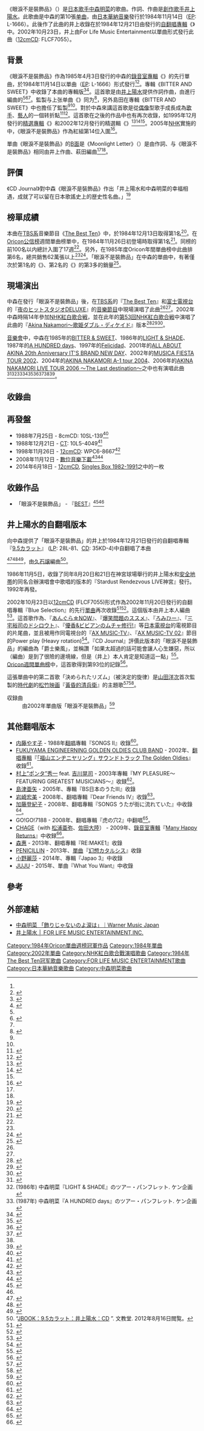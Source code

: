 {{Infobox song
| name       = 眼淚不是裝飾品
| type       = single
| artist     = [[中森明菜|中森明菜]]
| album      = {{link-ja|BITTER AND SWEET|BITTER AND SWEET (中森明菜のアルバム)}}
| B-side     = Moonlight Letter
| released   = 1984年11月14日<br />1988年7月25日（再版）<br />1988年12月21日（再版）<br />1998年11月26日（再版）<br />2008年11月12日（再版）
| format     = [[单曲|单曲]]<br />8cmCD<br />[[卡式录音带|卡式录音带]]<br />12cmCD<br />下载
| genre      = J-Pop
| length     = 4:10<ref>{{Cite web|url=http://itunes.apple.com/jp/album/id294811226|language=ja|script-title=ja:iTunes - ミュージック - 中森明菜「飾りじゃないのよ涙は（オリジナル・シングル・ジャケット）」|publisher=[[苹果公司|Apple]]|accessdate=2012-08-16|archive-date=2016-03-20|archive-url=https://web.archive.org/web/20160320091957/https://itunes.apple.com/jp/album/id294811226|dead-url=no}}</ref>
| label      = [[日本華納音樂|日本華納音樂]]
| writer     = [[井上陽水|井上陽水]]
| producer   = {{link-ja|島田雄三|島田雄三 (プロデューサー)}}<ref name="kazari">{{Cite music release notes|title=《眼淚不是裝飾品》|type=single|others=[[中森明菜|中森明菜]]|date=1984-11-14|format=EP|publisher=[[日本華納音樂|日本華納音樂]]|id=L-1666}}</ref>
| certification = * 第14回[[FNS歌謡祭|FNS歌謡祭]] 最優秀Hit奖<ref name="yoruhit">{{Cite album-notes|language=ja|title=《{{link-ja|中森明菜 IN 深夜的Hit Studio|中森明菜 IN 夜のヒットスタジオ}}》|artist=中森明菜|year=2010-12-22|pages=3、56|format=6DVD|publisher=[[环球音乐_(日本)|环球音乐]]|publisherid=POBD-22017/22}}</ref>
| chart_position = * 週榜第1名（[[Oricon公信榜|Oricon]]）
* 1985年度年榜第6名（Oricon）
* 第1名（[[The_Best_Ten|The Best Ten]]）
* 1984年度年榜第72名（The Best Ten）
* 1985年度上半年榜第19名（The Best Ten）
* 1985年度年榜第41名（The Best Ten）
* 第1名（{{link-ja|THE TOP10|ザ・トップテン}}）
| prev_title = {{link-ja|十戒 (1984)|十戒 (1984)}}
| prev_year  = 1984
| next_title = {{link-ja|Meu amor é･･･|ミ・アモーレ}}
| next_year  = 1985
}}
《眼淚不是裝飾品》（{{lang|ja|飾りじゃないのよ涙は}}）是[[日本|日本]][[歌手|歌手]][[中森明菜|中森明菜]]的歌曲。作詞、作曲是[[創作歌手|創作歌手]][[井上陽水|井上陽水]]。此歌曲是中森的第10張[[单曲|单曲]]，由[[日本華納音樂|日本華納音樂]]發行於1984年11月14日（[[黑膠唱片|EP]]: L-1666）。此後作了此曲的井上收錄在於1984年12月21日由{{link-ja|For Life Record|フォーライフ・レコード}}發行的[[自翻唱|自翻唱]][[專輯|專輯]]《{{link-ja|9.5克拉|9.5カラット}}》中。2002年10月23日，井上由For Life Music Entertainment以單曲形式發行此曲（[[單曲|12cmCD]]: FLCF7055）。

== 背景 ==
《眼淚不是裝飾品》作為1985年4月3日發行的中森的[[錄音室專輯|錄音室專輯]]《{{link-ja|BITTER AND SWEET|BITTER AND SWEET (中森明菜のアルバム)}}》的先行單曲，於1984年11月14日以單曲（[[黑膠唱片|EP]]: L-1666）形式發行<ref name="kazari" /><ref name="hotwax.presents">{{Cite book|language=ja|script-title=ja:Hotwax presents 歌謡曲 名曲名盤ガイド 1980's|last=馬飼野元宏|date=2006-07-20|publisher={{link-ja|SHINKO MUSIC ENTERTAINMENT|シンコーミュージック・エンタテイメント}}|isbn=440175106X|pages=65、221}}</ref>。專輯《BITTER AND SWEET》中收錄了本曲的專輯版<ref name="bs">{{Cite AV media notes|language=ja|title={{link-ja|BITTER AND SWEET|BITTER AND SWEET (中森明菜のアルバム)}}|artist=中森明菜|year=1985-04-03|format=LP|publisher=[[日本华纳音乐|日本华纳音乐]]|publisherid=L-12593}}</ref><ref>{{Cite web|url=http://www.wmg.jp/artist/akina/WPCL000010283.html|language=ja|script-title=ja:BITTER AND SWEET | 中森明菜 | ワーナーミュージック・ジャパン - Warner Music Japan|accessdate=2011-08-24|publisher=[[日本华纳音乐|日本华纳音乐]]|title=存档副本|archiveurl=https://web.archive.org/web/20120123145447/http://wmg.jp/artist/akina/WPCL000010283.html|archivedate=2012-01-23|deadurl=yes}}</ref>。這首歌是由[[井上陽水|井上陽水]]提供作詞作曲，由{{link-ja|萩田光雄|萩田光雄}}進行編曲的<ref name="kazari"/><ref name="yousui.inoue">{{Cite web|url=http://www.y-inoue.com/profile_1986.html|language=ja|script-title=ja:井上陽水 オフィシャルサイト [ Yosui Inoue Official Site ] >> [ PROFILE ]|accessdate=2011-08-24|publisher=CAMP-FIRE|archive-date=2013-06-23|archive-url=https://web.archive.org/web/20130623110930/http://www.y-inoue.com/profile_1986.html|dead-url=no}}</ref><ref name="hotwax.presents"/>。監製与上张单曲《{{link-ja|十戒 (1984)|十戒 (1984)}}》同为{{link-ja|島田雄三|島田雄三 (プロデューサー)}}<ref name="jikkai">{{Cite music release notes|name={{link-ja|十戒 (1984)|十戒 (1984)}}|type=single|artist=中森明菜|year=1984-07-25|format=EP|publisher=华纳音乐|pid=L-1665}}</ref>，另外島田在專輯《BITTER AND SWEET》中也擔任了監製<ref name="kazari"/><ref name="bs"/>。對於中森來講這首歌是從[[偶像|偶像]]型歌手成長成為[[歌手|歌手]]、[[藝人|藝人]]的一個转折點<ref name="akina">{{Cite AV media notes|language=ja|title={{link-ja|AKINA|AKINA (アルバム)}}|artist=中森明菜|year=1993-11-10|last=北島由記子|format=4×12cmCD|publisher=[[日本华纳音乐|日本华纳音乐]]|publisherid=WPCL-770〜3}}</ref><ref>{{Cite book|url=http://books.google.co.jp/books?id=AoFgIowII48C&pg=PA135&dq=%E4%B8%AD%E6%A3%AE%E6%98%8E%E8%8F%9C&hl=ja&sa=X&ei=OfI8T9DYNITGmQWfl9XWBw&ved=0CFMQ6AEwBw#v=onepage&q=%E4%B8%AD%E6%A3%AE%E6%98%8E%E8%8F%9C&f=false|language=ja|script-title=ja:音楽CD検定公式ガイドブック（下） - CDジャーナル（編）|last=唱片检定協議会 編|date=2007-05-31|publisher=音乐出版社|accessdate=2012-08-16|isbn=4861710308|page=135|chapter=中森明菜|title=|archive-date=2014-11-29|archive-url=https://web.archive.org/web/20141129145442/http://books.google.co.jp/books?id=AoFgIowII48C&pg=PA135&dq=%E4%B8%AD%E6%A3%AE%E6%98%8E%E8%8F%9C&hl=ja&sa=X&ei=OfI8T9DYNITGmQWfl9XWBw&ved=0CFMQ6AEwBw#v=onepage&q=%E4%B8%AD%E6%A3%AE%E6%98%8E%E8%8F%9C&f=false|dead-url=no}}</ref>。這首歌在之後的作品中也有再次收錄，如1995年12月發行的[[精選輯|精選專輯]]《{{link-ja|true album akina 95 best|true album akina 95 best}}》和2002年12月發行的精選輯《{{link-ja|Akina Nakamori〜歌姫20年|Akina Nakamori〜歌姫ダブル・ディケイド}}》<ref name="true.album.akina.95.best">{{Cite AV media notes|language=ja|title={{link-ja|true album akina 95 best|true album akina 95 best}}|artist=中森明菜|year=1995-12-06|format=3×12cmCD|publisher={{link-ja|MCA Records|MCAビクター}}|publisherid=MVCD-36001-3}}</ref><ref name="utahimedd">{{Cite AV media notes|language=ja|title={{link-ja|Akina Nakamori〜歌姫20年|Akina Nakamori〜歌姫ダブル・ディケイド}}|artist=中森明菜|year=2002-12-04|format=12cmCD|publisher=[[环球音乐_(日本)|环球J]]|publisherid=UMCK-1139}}</ref><ref name="kazari"/>。2005年[[日本放送協會|NHK]]實施的{{link-ja|喜欢的歌〜紅白大家的调查〜|スキウタ〜紅白みんなでアンケート〜}}中，《眼淚不是裝飾品》作為紅組第14位入圍<ref>{{Cite web|url=http://www3.nhk.or.jp/kouhaku/list01.html |language=ja |script-title=ja:第56回NHK紅白歌合戦 スキウタ最終データ発表（50音順） |accessdate=2011-08-24 |work=第56回 NHK紅白歌合戦 |publisher=[[日本放送協会|NHK]] |archiveurl=https://web.archive.org/web/20060112023211/http://www3.nhk.or.jp/kouhaku/list06.html |archivedate=2006-01-12 |deadurl=yes }}</ref>。

單曲《眼淚不是裝飾品》的[[A面與B面|B面]]是《Moonlight Letter》（{{lang|ja|ムーンライト・レター}}）是由{{link-ja|松井五郎|松井五郎}}作詞、与《眼淚不是裝飾品》相同由井上作曲、萩田編曲<ref name="kazari"/><ref name="hotwax.presents"/>。

== 評價 ==
《CD Journal》對中森《眼淚不是裝飾品》作出「井上陽水和中森明菜的幸福相遇，成就了可以留在日本歌謠史上的歴史性名曲。」<ref>{{Cite web|url=http://artist.cdjournal.com/d/best/4106030505/tracklist/0000035768|language=ja|script-title=ja:中森明菜 / BEST [紙ジャケット仕様] [限定] [CD] [アルバム] - CDJournal.com|accessdate=2011-08-24|publisher=音乐出版社|archive-date=2020-09-30|archive-url=https://web.archive.org/web/20200930071023/https://artist.cdjournal.com/d/best/4106030505/tracklist/0000035768|dead-url=no}}</ref>

== 榜單成績 ==
本曲在[[日本新聞網_(TBS)|TBS系]]音樂節目《[[The_Best_Ten|The Best Ten]]》中，於1984年12月13日取得第1名<ref name="bestten">{{Cite book|language=ja|script-title=ja:別冊ザテレビジョン ザ・ベストテン 〜蘇る!80'sポップスHITヒストリー〜|date=2004-12|publisher=[[角川書店|角川書店]]|isbn=4048944533|pages=126-127}}</ref>。在[[Oricon公信榜|Oricon公信榜]]週間單曲榜單中，在1984年11月26日初登場時取得第1名<ref name="oricon.no.1">{{Cite book|language=ja|script-title=ja:オリコン No.1 HITS 500 1968〜1985 (上) オリコンチャート1位ヒットソング集|last=Clubhouse|date=1998-11-01|publisher=Clubhouse|isbn=4906496121|pages=215、259頁}}</ref>。同榜的前100名以内總計入圍了17週<ref name="oricon.no.1"/>。另外，在1985年度Oricon年間單曲榜中此曲排第6名，總共銷售62萬張以上<ref name="oricon.no.1"/><ref>{{Cite web|url=http://www.oricon.co.jp/prof/artist/235370/profile/history/p/2/|language=ja|script-title=ja:中森明菜のプロフィール・ヒストリーならオリコン芸能人事典-ORICON STYLE|accessdate=2013-05-25|publisher=Oricon|archive-date=2013-12-07|archive-url=https://web.archive.org/web/20131207141003/http://www.oricon.co.jp/prof/artist/235370/profile/history/p/2/|dead-url=no}}</ref>。「眼淚不是裝飾品」在中森的單曲中，有著僅次於第1名的《{{link-ja|Second Love (单曲)|セカンド・ラブ (曲)|Second Love}}》、第2名的《{{link-ja|Meu amor é･･･|ミ・アモーレ}}》的第3多的銷量<ref name="oricon.no.1.2">{{Cite book|language=ja|script-title=ja:オリコン No.1 HITS 500 1986〜1994 (下) オリコンチャート1位ヒットソング集|last=Clubhouse|date=1998-11-01|publisher=Clubhouse|isbn=490649613X|page=290}}</ref>。

== 現場演出 ==
中森在發行「眼淚不是裝飾品」後，在[[日本新聞網_(TBS)|TBS系]]的『[[The_Best_Ten|The Best Ten]]』和[[フジテレビ系列|富士電視台]]的『[[夜のヒットスタジオ#夜のヒットスタジオDELUXE|夜のヒットスタジオDELUXE]]』的[[音樂節目|音樂節目]]中現場演唱了此曲<ref name="bestten"/><ref name="yoruhit"/>。2002年中森時隔14年參加[[NHK红白歌合战|NHK紅白歌合戦]]，並在此年的[[第53回NHK紅白歌合戦|第53回NHK紅白歌合戦]]中演唱了此曲的『[[Akina_Nakamori〜歌姫ダブル・ディケイド|Akina Nakamori〜歌姫ダブル・ディケイド]]』版本<ref>{{Cite web|url=http://www9.nhk.or.jp/kouhaku/history/history_53.html|language=ja|script-title=ja:NHK紅白歌合戦ヒストリー|accessdate=2011-08-24|work=第53回|publisher=NHK|deadurl=yes|archiveurl=https://web.archive.org/web/20110820115514/http://www9.nhk.or.jp/kouhaku/history/history_53.html|archivedate=2011-08-20}}</ref><ref name="bestfinger">{{Cite AV media notes|language=ja|script-title=ja:[[BEST_FINGER_25th_anniversary_selection|BEST FINGER 25th anniversary selection]]|artist=中森明菜|year=2006-01-11|last=佐々友成|coauthors=戒能允|format=[[單曲|12cmCD]]|publisher=[[ユニバーサルミュージック_(日本)|ユニバーサルシグマ]]|publisherid=UMCK-1200}}</ref><ref>{{Cite web|url=http://www.nikkansports.com/news/entert/entert-etc3/2002/sun021215.html |language=ja |script-title=ja:日刊スポーツ・芸能・インタビュー・中森明菜 |accessdate=2011-08-24 |date=2002-12-15 |publisher=[[日刊スポーツ|日刊スポーツ]] |archiveurl=https://web.archive.org/web/20030207201647/http://www.nikkansports.com/news/entert/entert-etc3/2002/sun021215.html |archivedate=2003-02-07 |deadurl=yes }}</ref>。

[[音樂會|音樂會]]中，中森在1985年的[[BITTER_&_SWEET_1985_SUMMER_TOUR#BITTER_&_SWEET_(中森明菜のコンサート・ツアー)|BITTER & SWEET]]、1986年的[[LIGHT_&_SHADE|LIGHT & SHADE]]、1987年的[[Live_in_'87_A_HUNDRED_days#A_HUNDRED_days|A HUNDRED days]]、1997年的[[Felicidad_AKINA_NAKAMORI_LIVE_'97#Felicidad_(中森明菜のコンサート・ツアー)|Felicidad]]、2001年的[[Akina_Nakamori._2001._20th_Anniversary_Live_〜It's_brand_new_day〜#ALL_ABOUT_AKINA_20th_Anniversary_IT'S_BRAND_NEW_DAY|ALL ABOUT AKINA 20th Anniversary IT'S BRAND NEW DAY]]、2002年的[[AKINA_NAKAMORI_MUSICA_FIESTA_TOUR_2002#MUSICA_FIESTA_TOUR_2002|MUSICA FIESTA TOUR 2002]]、2004年的[[AKINA_NAKAMORI_A-1_tour_2004|AKINA NAKAMORI A-1 tour 2004]]、2006年的[[LIVE_TOUR_2006_The_Last_Destination#AKINA_NAKAMORI_LIVE_TOUR_2006_〜The_Last_destination〜|AKINA NAKAMORI LIVE TOUR 2006 〜The Last destination〜]]之中也有演唱此曲<ref name="vingtans">{{Cite book|language=ja|script-title=ja:中森明菜写真集 VINGTANS -20 Years Old-|date=1985年12月24日|publisher=[[研音グループ|ケン企画]]}}</ref><ref name="light.and.shade">(1986年) 中森明菜『LIGHT & SHADE』のツアー・パンフレット. ケン企画</ref><ref name="a.hundred.days">(1987年) 中森明菜『A HUNDRED days』のツアー・パンフレット. ケン企画</ref><ref name="felicidad.video">{{Cite AV media notes|language=ja|script-title=ja:[[felicidad_AKINA_NAKAMORI_LIVE_'97|felicidad AKINA NAKAMORI LIVE '97]]|artist=中森明菜|year=1997-09-22|format=VHS|publisher=[[ユニバーサルビクター|ユニバーサルビクター]]|publisherid=MVVH-5}}</ref><ref name="bsi2001">{{Cite web|url=http://www.bs-i.co.jp/main/stage/akina/akina.html |language=ja |script-title=ja:BS-i Online | ドラマ |accessdate=2012-08-16 |publisher=[[BS-TBS|BS-i]] |archiveurl=https://web.archive.org/web/20011126065905/http://www.bs-i.co.jp/main/stage/akina/akina.html |archivedate=2001-11-26 |8= |deadurl=yes }}</ref><ref name="bsi2002">{{Cite web|url=http://www.bs-i.co.jp/main/stage/akina/akina.html |language=ja |script-title=ja:BS-i Online |accessdate=2012-08-16 |publisher=[[BS-TBS|BS-i]] |archiveurl=https://web.archive.org/web/20021014232037/http://www.bs-i.co.jp/main/stage/akina/akina.html |archivedate=2002-10-14 |deadurl=yes }}</ref><ref>{{Cite web|url=http://www.sponichi.co.jp/entertainment/kiji/2004/05/16/06.html |language=ja |script-title=ja:スポニチアネックス 芸能 記事 |accessdate=2012-08-16 |date=2004-05-16 |work=[[スポーツニッポン|スポーツニッポン]] |publisher=[[スポーツニッポン|スポーツニッポン新聞社]] |archiveurl=https://web.archive.org/web/20040603154914/http://www.sponichi.co.jp/entertainment/kiji/2004/05/16/06.html |archivedate=2004-06-03 |deadurl=yes }}</ref><ref name="hotwax.presents"/><ref>{{Cite web|url=http://www.ppvj.co.jp/music/0610akina/index.html |language=ja |script-title=ja:Perfect Choice 【 中森明菜 LIVE 2006 - The Last destination - 】 |accessdate=2012-08-16 |publisher=[[スカパー!プレミアムサービス|スカパー!]] |archiveurl=https://web.archive.org/web/20070326055734/http://www.ppvj.co.jp/music/0610akina/index.html |archivedate=2007-03-26 |deadurl=yes }}</ref>。

== 收錄曲 ==
{{Tracklist
| total_length	= 8:36

| all_music	= [[井上陽水|井上陽水]]
| all_arrangements=[[萩田光雄|萩田光雄]]

| title1	= 飾りじゃないのよ涙は
| lyrics1	= 井上陽水
| length1	= 4:10

| title2	= ムーンライト・レター
| lyrics2	= [[松井五郎|松井五郎]]
| length2	= 4:26

}}

== 再發盤 ==
* 1988年7月25日 - 8cmCD: 10SL-139<ref>{{Cite web|url=http://shop.tsutaya.co.jp/%E9%A3%BE%E3%82%8A%E3%81%98%E3%82%83%E3%81%AA%E3%81%84%E3%81%AE%E3%82%88%E6%B6%99%E3%81%AF-%E4%B8%AD%E6%A3%AE%E6%98%8E%E8%8F%9C/product-cd-4988014013949/|language=ja|script-title=ja:飾りじゃないのよ涙は/中森明菜 本・コミックからDVD・CD・ゲームまで通販なら【TSUTAYAオンラインショッピング】|accessdate=2012-08-16|publisher=[[カルチュア・コンビニエンス・クラブ|カルチュア・コンビニエンス・クラブ]]|archive-date=2016-12-20|archive-url=https://web.archive.org/web/20161220051450/http://shop.tsutaya.co.jp/%E9%A3%BE%E3%82%8A%E3%81%98%E3%82%83%E3%81%AA%E3%81%84%E3%81%AE%E3%82%88%E6%B6%99%E3%81%AF-%E4%B8%AD%E6%A3%AE%E6%98%8E%E8%8F%9C/product-cd-4988014013949/|dead-url=no}}</ref>
* 1988年12月21日 - [[卡式录音带|CT]]: 10L5-4049<ref>{{Cite music release notes|name=飾りじゃないのよ涙は|Name=飾りじゃないのよ涙は|type=single|Type=single|Artist=中森明菜|artist=中森明菜|year=1988-12-21|Format=CT|format=CT|publisher=ワーナー・パイオニア|pid=10L5-4049|PID=10L5-4049}}</ref>
* 1998年11月26日 - [[單曲|12cmCD]]: WPC6-8667<ref>{{Cite web|url=http://shop.tsutaya.co.jp/%E9%A3%BE%E3%82%8A%E3%81%98%E3%82%83%E3%81%AA%E3%81%84%E3%81%AE%E3%82%88%E6%B6%99%E3%81%AF-%E4%B8%AD%E6%A3%AE%E6%98%8E%E8%8F%9C/product-cd-4943674866724/|language=ja|script-title=ja:飾りじゃないのよ涙は/中森明菜 本・コミックからDVD・CD・ゲームまで通販なら【TSUTAYAオンラインショッピング】|accessdate=2012-08-16|publisher=カルチュア・コンビニエンス・クラブ|archive-date=2016-12-01|archive-url=https://web.archive.org/web/20161201213427/http://shop.tsutaya.co.jp/%E9%A3%BE%E3%82%8A%E3%81%98%E3%82%83%E3%81%AA%E3%81%84%E3%81%AE%E3%82%88%E6%B6%99%E3%81%AF-%E4%B8%AD%E6%A3%AE%E6%98%8E%E8%8F%9C/product-cd-4943674866724/|dead-url=no}}</ref>
* 2008年11月12日 - [[數位音樂下載|數位音樂下載]]<ref>{{Cite web|url=http://mora.jp/package/80312087/085365717145/|language=ja|script-title=ja:mora[モーラ] : 中森明菜「飾りじゃないのよ涙は」を試聴・ダウンロード|accessdate=2012-08-16|publisher=[[レーベルゲート|レーベルゲート]]|archive-date=2020-10-30|archive-url=https://web.archive.org/web/20201030001549/https://mora.jp/package/80312087/085365717145/|dead-url=no}}</ref><ref>{{Cite web|url=http://listen.jp/store/album_085365717145.htm |language=ja |script-title=ja:飾りじゃないのよ涙は|中森明菜|試聴・ダウンロード ListenJapan 【 リッスンジャパン 】 |accessdate=2012-08-16 |publisher=Listen Japan |archiveurl=https://web.archive.org/web/20110721102810/http://listen.jp/store/album_085365717145.htm |archivedate=2011-07-21 |deadurl=yes }}</ref>
* 2014年6月18日 - [[單曲|12cmCD]], [[Singles_Box_1982-1991|Singles Box 1982-1991]]之中的一枚

== 收錄作品 ==
* 「眼淚不是裝飾品」 - 『[[BEST_(中森明菜のアルバム)|BEST]]』<ref>{{Cite AV media notes|language=ja|script-title=ja:[[BEST_(中森明菜のアルバム)|BEST]]|artist=中森明菜|year=1986-04-01|format=LP, CT, 12cmCD|publisher=ワーナー・パイオニア|publisherid=L-13030、LKG-5030、32XL-150}}</ref><ref name="kazari"/>

== 井上陽水的自翻唱版本 ==
向中森提供了「眼淚不是裝飾品」的井上於1984年12月21日發行的自翻唱專輯『[[9.5カラット|9.5カラット]]』 ([[黑膠唱片|LP]]: 28L-81、[[CD|CD]]: 35KD-4)中自翻唱了本曲</ref><ref name="yousui.inoue">{{Cite web|url=http://www.y-inoue.com/profile_1986.html|language=ja|script-title=ja:井上陽水 オフィシャルサイト [ Yosui Inoue Official Site ] >> [ PROFILE ]|accessdate=2011-08-24|publisher=CAMP-FIRE}}</ref><ref name="album.chart.book">{{Cite book|language=ja|script-title=ja:ALBUM CHART-BOOK COMPLETE EDITION 1970 〜 2005|date=2006-04-25|publisher=[[オリコン|オリコン・マーケティング・プロモーション]]|isbn=4871310779|pages=72-73}}</ref><ref>{{Cite web|url=http://artist.cdjournal.com/d/95-carats/4109020251|language=ja|script-title=ja:井上陽水 / 9.5カラット [SHM-CD] [アルバム] - CDJournal.com|accessdate=2012-08-17|publisher=音楽出版社|archive-date=2020-09-30|archive-url=https://web.archive.org/web/20200930072617/https://artist.cdjournal.com/d/95-carats/4109020251|dead-url=no}}</ref>，由[[久石让|久石譲]]編曲<ref name="yousui.9.5.jbook"><cite style="font-style:normal">“[http://www.jbook.co.jp/p/p.aspx/3718290/s/ JBOOK：9.5カラット：井上陽水：CD] {{Wayback|url=http://www.jbook.co.jp/p/p.aspx/3718290/s/ |date=20200328025901 }}”.   文教堂. <span title="">2012年8月16日</span>閲覧。</cite></ref>。

1986年11月5日，收錄了同年8月20日和21日在神宮球場舉行的井上陽水和[[安全地帯|安全地帯]]的同名合辦演唱會中歌唱的版本的『Stardust Rendezvous LIVE神宮』發行。1992年再發。

2002年10月23日以[[单曲|12cmCD]] (FLCF7055)形式作為2002年11月20日發行的自翻唱專輯『Blue Selection』的先行[[單曲|單曲]]再次收錄<ref>{{Cite web|url=http://artist.cdjournal.com/d/blue-selection/3202100248|language=ja|script-title=ja:井上陽水 / Blue Selection [紙ジャケット仕様] [CD] [アルバム] - CDJournal.com|accessdate=2012-08-16|publisher=音楽出版社|archive-date=2020-09-30|archive-url=https://web.archive.org/web/20200930073603/https://artist.cdjournal.com/d/blue-selection/3202100248|dead-url=no}}</ref><ref name="yousui.cd.journal">{{Cite web|url=http://artist.cdjournal.com/d/-/3202090984|language=ja|script-title=ja:井上陽水 / 飾りじゃないのよ涙は [CD] [シングル] - CDJournal.com|accessdate=2012-08-16|publisher=音楽出版社|archive-date=2020-10-22|archive-url=https://web.archive.org/web/20201022171158/https://artist.cdjournal.com/d/-/3202090984|dead-url=no}}</ref>。這個版本由井上本人編曲<ref name="inoue.kazari.jbook">{{Cite web|url=http://www.jbook.co.jp/p/p.aspx/2029624/s/|language=ja|script-title=ja:JBOOK：飾りじゃないのよ 涙は：井上陽水：CD|accessdate=2012-08-16|publisher=文教堂|archive-date=2020-03-28|archive-url=https://web.archive.org/web/20200328025902/https://honto.jp/netstore/pd-cd_80028844.html|dead-url=no}}</ref>。這首歌作為、『[[あんたにグラッツェ!|あんぐら☆NOW]]』、『[[爆笑問題のススメ|爆笑問題のススメ]]』、『[[ろみひー|ろみひー]]』、『[[三宅裕司のドシロウト|三宅裕司のドシロウト]]』、『[[優香&ビビアンのムチャ修行!|優香&ビビアンのムチャ修行!]]』等[[日本電視台|日本電視台]]的電視節目的片尾曲，並且被用作同電視台的『[[AX_MUSIC-TV|AX MUSIC-TV]]』、『[[AX_MUSIC-TV|AX MUSIC-TV 02]]』節目的Power play (Heavy rotation)<ref name="folife">{{Cite web|url=http://www.forlife.co.jp/artist/disco.html?aid=FL00001&icode=FLCF7055&tab=1|language=ja|script-title=ja:井上陽水 | FOR LIFE MUSIC ENTERTAINMENT,INC.|accessdate=2012-08-16|publisher=[[フォーライフミュージックエンタテイメント|フォーライフミュージックエンタテイメント]]|deadurl=yes|archiveurl=https://web.archive.org/web/20120518130956/http://www.forlife.co.jp/artist/disco.html?aid=FL00001|archivedate=2012-05-18}}</ref>。『CD Journal』評價此版本的「眼淚不是裝飾品」的編曲為「爵士樂風」，並稱讚「如果太超過的話可能會讓人心生嫌惡，所以（編曲）是到了很險的邊境線，但是（井上）本人肯定是知道這一點」<ref name="yousui.cd.journal">{{Cite web|url=http://artist.cdjournal.com/d/-/3202090984|language=ja|script-title=ja:井上陽水 / 飾りじゃないのよ涙は [CD] [シングル] - CDJournal.com|accessdate=2012-08-16|publisher=音楽出版社}}</ref>。[[Oricon公信榜|Oricon週間單曲榜]]中，這首歌得到第93位的記錄<ref name="yousui.oricon">{{Cite web|url=http://www.oricon.co.jp/prof/artist/193271/products/music/492114/1/|language=ja|script-title=ja:飾りじゃないのよ 涙は 井上陽水のプロフィールならオリコン芸能人事典-ORICON STYLE|accessdate=2012-08-16|publisher=オリコン|archive-date=2020-03-28|archive-url=https://web.archive.org/web/20200328025903/https://www.oricon.co.jp/prof/193271/products/492114/1/|dead-url=no}}</ref>。

這張單曲中的第二首歌「決められたリズム」（被決定的旋律）是[[山田洋次|山田洋次]]首次監製的[[時代劇_(日本)|時代劇]]的[[松竹|松竹映画]]『[[黃昏的清兵衛|黃昏的清兵衛]]』的主題歌<ref name="yousui.cd.journal">{{Cite web|url=http://artist.cdjournal.com/d/-/3202090984|language=ja|script-title=ja:井上陽水 / 飾りじゃないのよ涙は [CD] [シングル] - CDJournal.com|accessdate=2012-08-16|publisher=音楽出版社}}</ref><ref name="folife">{{Cite web|url=http://www.forlife.co.jp/artist/disco.html?aid=FL00001&icode=FLCF7055&tab=1|language=ja|script-title=ja:井上陽水 | FOR LIFE MUSIC ENTERTAINMENT,INC.|accessdate=2012-08-16|publisher=[[フォーライフミュージックエンタテイメント|フォーライフミュージックエンタテイメント]]|deadurl=yes|archiveurl=https://web.archive.org/web/20120518130956/http://www.forlife.co.jp/artist/disco.html?aid=FL00001|archivedate=2012-05-18}}</ref>。
; 収録曲
: 由2002年單曲版「眼淚不是裝飾品」<ref name="inoue.kazari.jbook">{{Cite web|url=http://www.jbook.co.jp/p/p.aspx/2029624/s/|language=ja|script-title=ja:JBOOK：飾りじゃないのよ 涙は：井上陽水：CD|accessdate=2012-08-16|publisher=文教堂}}</ref>
{{Tracklist
| total_length		= 8:21
| all_writing		= [[井上陽水|井上陽水]]
| all_arrangements	= 井上陽水

| title1		= 飾りじゃないのよ涙は
| length1		= 4:08

| title2		= 決められたリズム 
| length2		= 4:13

}}
{{Clear}}

== 其他翻唱版本 ==
* [[内藤やす子|内藤やす子]] - 1988年[[翻唱|翻唱]]專輯『SONGS II』收錄<ref>{{Cite web|url=http://artist.cdjournal.com/d/-/1140004753|language=ja|script-title=ja:内藤やす子 / ソングス2 [廃盤] [CD] [アルバム] - CDJournal.com|accessdate=2012-08-16|publisher=音楽出版社|archive-date=2020-09-30|archive-url=https://web.archive.org/web/20200930063045/https://artist.cdjournal.com/d/-/1140004753|dead-url=no}}</ref>。
* [[福山雅治|FUKUYAMA ENGINEERNING GOLDEN OLDIES CLUB BAND]] - 2002年、[[翻唱|翻唱專輯]]『[[「福山エンヂニヤリング」サウンドトラック_The_Golden_Oldies|「福山エンヂニヤリング」サウンドトラック The Golden Oldies]]』收錄<ref>{{Cite web|url=http://artist.cdjournal.com/d/the-golden-oldies/3202050552|language=ja|script-title=ja:FUKUYAMA ENGINEERING GOLDEN OLDIES CLUB BAND / The Golden Oldies [CD] [アルバム] - CDJournal.com|accessdate=2012-08-16|publisher=音楽出版社|archive-date=2021-01-21|archive-url=https://web.archive.org/web/20210121061550/https://artist.cdjournal.com/d/the-golden-oldies/3202050552|dead-url=no}}</ref>。
* [[村上秀一|村上“ポンタ”秀一]] feat. [[吉川晃司|吉川晃司]] - 2003年專輯『MY PLEASURE〜FEATURING GREATEST MUSICIANS〜』收録<ref>{{Cite web|url=http://artist.cdjournal.com/d/ponta-30-years-anniversary---my-pleasure---featur/3203101646|language=ja|script-title=ja:村上“ポンタ"秀一 / 音楽活動30周年記念アルバム マイ・プレジャー〜フィーチャリング・グレイテスト・ミュージシャンズ [CD] [アルバム] - CDJournal.com|accessdate=2012-08-16|publisher=音楽出版社|archive-date=2020-09-30|archive-url=https://web.archive.org/web/20200930072214/https://artist.cdjournal.com/d/ponta-30-years-anniversary---my-pleasure---featur/3203101646|dead-url=no}}</ref>。
* [[島津亞矢|島津亜矢]] - 2005年、專輯『BS日本のうたIII』收錄
* [[岩崎宏美|岩崎宏美]] - 2008年、翻唱專輯『Dear Friends IV』收錄<ref>{{Cite web|url=http://artist.cdjournal.com/d/dear-friends-4/4108082021|language=ja|script-title=ja:岩崎宏美 / Dear Friends 4 [CD] [アルバム] - CDJournal.com|accessdate=2012-08-16|publisher=音楽出版社|archive-date=2020-09-30|archive-url=https://web.archive.org/web/20200930073339/https://artist.cdjournal.com/d/dear-friends-4/4108082021|dead-url=no}}</ref>。
* [[加藤登紀子|加藤登紀子]] - 2008年、翻唱專輯『SONGS うたが街に流れていた』中收錄<ref>{{Cite web|url=http://artist.cdjournal.com/d/-/4108031005|language=ja|script-title=ja:加藤登紀子 / SONGS うたが街に流れていた [CD] [アルバム] - CDJournal.com|accessdate=2012-08-16|publisher=音楽出版社|archive-date=2020-09-30|archive-url=https://web.archive.org/web/20200930070647/https://artist.cdjournal.com/d/-/4108031005|dead-url=no}}</ref>。
* GO!GO!7188 - 2008年、翻唱專輯『虎の穴2』中翻唱<ref>{{Cite web|url=http://artist.cdjournal.com/d/toranoana-2/4108032043|language=ja|script-title=ja:GO!GO!7188 [ 虎の穴(2) [CD] [アルバム] - CDJournal.com|accessdate=2012-08-16|publisher=音楽出版社|archive-date=2020-09-30|archive-url=https://web.archive.org/web/20200930072438/https://artist.cdjournal.com/d/toranoana-2/4108032043|dead-url=no}}</ref>。 
* [[恰克|CHAGE]]（with [[松浦亚弥|松浦亜弥]]、[[佐田大陸|佐田大陸]]） - 2009年、[[錄音室專輯|錄音室專輯]]『[[Many_Happy_Returns|Many Happy Returns]]』中收録<ref>{{Cite web|url=http://artist.cdjournal.com/d/many-happy-returns/4109010513|language=ja|script-title=ja:Chage / Many Happy Returns [CD] [アルバム] - CDJournal.com|accessdate=2012-08-16|publisher=音楽出版社|archive-date=2020-09-30|archive-url=https://web.archive.org/web/20200930072753/https://artist.cdjournal.com/d/many-happy-returns/4109010513|dead-url=no}}</ref>。
* [[森惠|森惠]] - 2013年、翻唱專輯『RE:MAKE1』收錄
* [[PENICILLIN|PENICILLIN]] - 2013年、[[单曲|單曲]]『[[幻想カタルシス|幻想カタルシス]]』收錄
* [[小野丽莎|小野麗莎]] - 2014年、專輯『Japao 3』中收錄
* [[JUJU|JUJU]] - 2015年、單曲『What You Want』中收錄

== 參考 ==
{{Reflist|3}}

== 外部連結 ==
* [https://web.archive.org/web/20170227062522/http://wmg.jp/artist/akina/WPC6000008667.html 中森明菜 「飾りじゃないのよ涙は」｜Warner Music Japan]
* [https://web.archive.org/web/20120518130956/http://www.forlife.co.jp/artist/disco.html?aid=FL00001 井上陽水 │ FOR LIFE MUSIC ENTERTAINMENT,INC.]

{{DEFAULTSORT:Kazarijiyanai no yonamidaha}}
[[Category:1984年Oricon單曲週榜冠軍作品|Category:1984年Oricon單曲週榜冠軍作品]]
[[Category:1984年單曲|Category:1984年單曲]]
[[Category:2002年單曲|Category:2002年單曲]]
[[Category:NHK紅白歌合戰演唱歌曲|Category:NHK紅白歌合戰演唱歌曲]]
[[Category:1984年The_Best_Ten冠军歌曲|Category:1984年The Best Ten冠军歌曲]]
[[Category:FOR_LIFE_MUSIC_ENTERTAINMENT歌曲|Category:FOR LIFE MUSIC ENTERTAINMENT歌曲]]
[[Category:日本華納音樂歌曲|Category:日本華納音樂歌曲]]
[[Category:中森明菜歌曲|Category:中森明菜歌曲]]